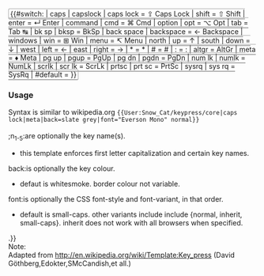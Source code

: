 <span class="keyboard-key" style="font: {{{font|small-caps}}} 0.85em sans-serif; padding: 1px 3px; background-color: {{{back|whitesmoke}}}; border: solid darkgray; border-width: 1px 1px 2px; border-radius: 3px;">{{#switch:{{lc:{{{1}}}}} 
| caps
| capslock
| caps lock           = <span style="font-family: &quot;Everson Mono&quot;, &quot;Arial Unicode MS&quot;, &quot;Lucida Sans Unicode&quot;, unicode;">⇪</span> Caps Lock
| shift               = <span style="font-family: &quot;Everson Mono&quot;, &quot;Arial Unicode MS&quot;, &quot;Lucida Sans Unicode&quot;, unicode;">⇧</span> Shift
| enter               = ↵ Enter 
| command
| cmd                 = <span style="font-family: &quot;Everson Mono&quot;, &quot;Arial Unicode MS&quot;, &quot;Lucida Sans Unicode&quot;, unicode;">⌘</span> Cmd
| option
| opt                 = <span style="font-family: &quot;Everson Mono&quot;, &quot;Arial Unicode MS&quot;, &quot;Lucida Sans Unicode&quot;, unicode;">⌥</span> Opt
| tab                 = Tab <span style="font-family: &quot;Everson Mono&quot;, &quot;Arial Unicode MS&quot;, &quot;Lucida Sans Unicode&quot;, unicode;">↹</span>
| bk sp
| bksp                = BkSp
| back space
| backspace           = ← Backspace
| windows
| win                 = <span style="font-family: &quot;Everson Mono&quot;, &quot;Arial Unicode MS&quot;, &quot;Lucida Sans Unicode&quot;, unicode;">⊞</span> Win
| menu                = <span style="font-family: &quot;Everson Mono&quot;, &quot;Arial Unicode MS&quot;, &quot;Lucida Sans Unicode&quot;, unicode;">↸</span> Menu
| north
| up                  = ↑
| south
| down                = ↓
| west
| left                = ←
| east
| right               = →
| *                   = <nowiki>*</nowiki>
| #                   = <nowiki>#</nowiki>
| :                   = <nowiki>:</nowiki>
| altgr               = AltGr
| meta                = &diams; Meta
| pg up
| pgup                = PgUp
| pg dn
| pgdn                = PgDn
| num lk
| numlk               = NumLk
| scrlk
| scr lk              = ScrLk
| prtsc
| prt sc              = PrtSc
| sysrq
| sys rq              = SysRq
<!-- default -->
| #default            = {{ucfirst:{{{1}}}}}
}}</span><noinclude>
===Usage===
Syntax is similar to wikipedia.org 
<code>&#123;{User:Snow_Cat/keypress/core|caps lock|meta|back=slate grey|font=&quot;Everson Mono&quot; normal}}</code><br>{{en/Keypress/core|caps lock|back=slategrey|font=&quot;Everson Mono&quot; normal}}<br>
;n<sub>1-5</sub>:are optionally the key name(s).
* this template enforces first letter capitalization and certain key names.
;back:is optionally the key colour.
* defaut is whitesmoke. border colour not variable.
;font:is optionally the CSS font-style and font-variant, in that order.
* default is small-caps. other variants include include {normal, inherit, small-caps}. inherit does not work with all browsers when specified.
{{en/Note|This template is used by {{[[Template:en/Keypress]]}}.}}
<br>
Note: <br>Adapted from [[http://en.wikipedia.org/wiki/Template:Key_press|http://en.wikipedia.org/wiki/Template:Key_press]] (David Göthberg,Edokter,SMcCandish,et all.)
[[Category:en/Templates|{{PAGENAME}}]]</noinclude>